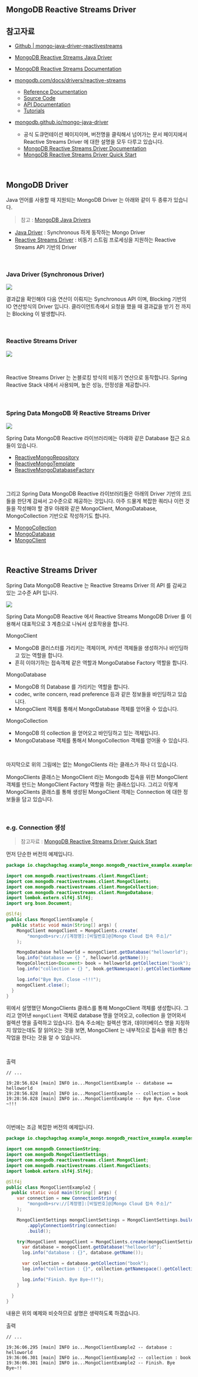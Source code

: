 ## MongoDB Reactive Streams Driver

## 참고자료

- [Github | mongo-java-driver-reactivestreams](https://github.com/mongodb/mongo-java-driver-reactivestreams/tree/master)

- [MongoDB Reactive Streams Java Driver](https://mongodb.github.io/mongo-java-driver-reactivestreams/)
- [MongoDB Reactive Streams Documentation](https://mongodb.github.io/mongo-java-driver/5.0/driver-reactive/)
- [mongodb.com/docs/drivers/reactive-streams](https://www.mongodb.com/docs/drivers/reactive-streams/)
  - [Reference Documentation](https://mongodb.github.io/mongo-java-driver/5.0)
  - [Source Code](https://github.com/mongodb/mongo-java-driver/tree/master/driver-reactive-streams/)
  - [API Documentation](https://mongodb.github.io/mongo-java-driver/5.0/apidocs/mongodb-driver-reactivestreams/)
  - [Tutorials](https://mongodb.github.io/mongo-java-driver/5.0/driver-reactive/tutorials/)
- [mongodb.github.io/mongo-java-driver](https://mongodb.github.io/mongo-java-driver/) 
  - 공식 도큐먼테이션 페이지이며, 버전명을 클릭해서 넘어가는 문서 페이지에서 Reactive Streams Driver 에 대한 설명을 모두 다루고 있습니다.
  - [MongoDB Reactive Streams Driver Documentation](https://mongodb.github.io/mongo-java-driver/5.0/driver-reactive/)
  - [MongoDB Reactive Streams Driver Quick Start](https://mongodb.github.io/mongo-java-driver/5.0/driver-reactive/getting-started/quick-start/)

<br/>




## MongoDB Driver
Java 언어를 사용할 때 지원되는 MongoDB Driver 는 아래와 같이 두 종류가 있습니다. 

> 참고 : [MongoDB Java Drivers](https://www.mongodb.com/docs/drivers/java-drivers/)

-  [Java Driver](https://www.mongodb.com/docs/drivers/java/sync/current) : Synchronous 하게 동작하는 Mongo Driver
- [Reactive Streams Driver](https://www.mongodb.com/docs/drivers/reactive-streams/) : 비동기 스트림 프로세싱을 지원하는 Reactive Streams API 기반의 Driver

<br/>



### Java Driver (Synchronous Driver)

![](./img/mongodb-reactive-streams-driver/synchronous-java-driver.png)

결과값을 확인해야 다음 연산이 이뤄지는 Synchronous API 이며, Blocking 기반의 IO 연산방식의 Driver 입니다. 클라이언트측에서 요청을 했을 때 결과값을 받기 전 까지는 Blocking 이 발생합니다.<br/>

<br/>



### Reactive Streams Driver

![](./img/mongodb-reactive-streams-driver/reactive-streams-driver.png)

<br/>

Reactive Streams Driver 는 논블로킹 방식의 비동기 연산으로 동작합니다. Spring Reactive Stack 내에서 사용되며, 높은 성능, 안정성을 제공합니다.<br/>

<br/>



### Spring Data MongoDB 와 Reactive Streams Driver

![](./img/mongodb-reactive-streams-driver/spring-data-mongo-reactive-and-reactive-driver.png)

Spring Data MongoDB Reactive 라이브러리에는 아래와 같은 Database 접근 요소들이 있습니다.

- [ReactiveMongoRepository](https://docs.spring.io/spring-data/mongodb/docs/current/api/org/springframework/data/mongodb/repository/ReactiveMongoRepository.html)
- [ReactiveMongoTemplate](https://docs.spring.io/spring-data/mongodb/docs/current/api/org/springframework/data/mongodb/core/ReactiveMongoTemplate.html)
- [ReactiveMongoDatabaseFactory](https://docs.spring.io/spring-data/mongodb/docs/current/api/org/springframework/data/mongodb/ReactiveMongoDatabaseFactory.html)

<br/>



그리고 Spring Data MongoDB Reactive 라이브러리들은 아래의 Driver 기반의 코드들을 한단계 감싸서 고수준으로 제공하는 것입니다. 아주 드물게 복잡한 쿼리나 이런 것들을 작성해야 할 경우 아래와 같은 MongoClient, MongoDatabase, MongoCollection 기반으로 작성하기도 합니다.<br/>

- [MongoCollection](https://mongodb.github.io/mongo-java-driver/5.0/apidocs/mongodb-driver-reactivestreams/com/mongodb/reactivestreams/client/MongoCollection.html)
- [MongoDatabase](https://mongodb.github.io/mongo-java-driver/5.0/apidocs/mongodb-driver-reactivestreams/com/mongodb/reactivestreams/client/MongoDatabase.html)
- [MongoClient](https://mongodb.github.io/mongo-java-driver/5.0/apidocs/mongodb-driver-reactivestreams/com/mongodb/reactivestreams/client/MongoClient.html)

<br/>



## Reactive Streams Driver

Spring Data MongoDB Reactive 는 Reactive Streams Driver 의 API 를 감싸고 있는 고수준 API 입니다.

![](./img/mongodb-reactive-streams-driver/reactive-streams-driver-stack.png)



Spring Data MongoDB Reactive 에서 Reactive Streams MongoDB Driver 를 이용해서 대표적으로 3 계층으로 나눠서 상호작용을 합니다.



MongoClient

- MongoDB 클러스터를 가리키는 객체이며, 커넥션 객체들을 생성하거나 바인딩하고 있는 역할을 합니다.
- 흔히 이야기하는 접속객체 같은 역할과 MongoDatabse Factory 역할을 합니다.

MongoDatabase

- MongoDB 의 Database 를 가리키는 역할을 합니다.
- codec, write concern, read preference 등과 같은 정보들을 바인딩하고 있습니다.
- MongoClient 객체를 통해서 MongoDatabase 객체를 얻어올 수 있습니다.

MongoCollection

- MongoDB 의 collection 을 얻어오고 바인딩하고 있는 객체입니다.
- MongoDatabase 객체를 통해서 MongoCollection 객체를 얻어올 수 있습니다.

<br/>



마지막으로 위의 그림에는 없는 MongoClients 라는 클래스가 하나 더 있습니다.<br/>

MongoClients 클래스는 MongoClient 라는 Mongodb 접속을 위한 MongoClient 객체를 만드는 MongoClient Factory 역할을 하는 클래스입니다. 그리고 이렇게 MongoClients 클래스를 통해 생성된 MongoClient 객체는 Connection 에 대한 정보들을 담고 있습니다.<br/>

<br/>



### e.g. Connection 생성 

> 참고자료 : [MongoDB Reactive Streams Driver Quick Start](https://mongodb.github.io/mongo-java-driver/5.0/driver-reactive/getting-started/quick-start/)

먼저 단순한 버전의 예제입니다.

```java
package io.chagchagchag.example_mongo.mongodb_reactive_example.examples;

import com.mongodb.reactivestreams.client.MongoClient;
import com.mongodb.reactivestreams.client.MongoClients;
import com.mongodb.reactivestreams.client.MongoCollection;
import com.mongodb.reactivestreams.client.MongoDatabase;
import lombok.extern.slf4j.Slf4j;
import org.bson.Document;

@Slf4j
public class MongoClientExample {
  public static void main(String[] args) {
    MongoClient mongoClient = MongoClients.create(
        "mongodb+srv://[계정명]:[비밀번호]@[Mongo Cloud 접속 주소]/"
    );

    MongoDatabase helloworld = mongoClient.getDatabase("helloworld");
    log.info("database == {} ", helloworld.getName());
    MongoCollection<Document> book = helloworld.getCollection("book");
    log.info("collection = {} ", book.getNamespace().getCollectionName());

    log.info("Bye Bye. Close ~!!!");
    mongoClient.close();
  }
}
```

위에서 설명했던 MongoClients 클래스를 통해 MongoClient 객체를 생성합니다. 그리고 얻어낸 `mongoClient` 객체로 database 명을 얻어오고, collection 을 얻어와서 컬렉션 명을 출력하고 있습니다. 접속 주소에는 컬렉션 명과, 데이터베이스 명을 지정하지 않았는데도 잘 읽어오는 것을 보면, MongoClient 는 내부적으로 접속을 위한 통신작업을 한다는 것을 알 수 있습니다.<br/>

<br/>



출력

```plain
// ...

19:28:56.824 [main] INFO io...MongoClientExample -- database == helloworld 
19:28:56.828 [main] INFO io...MongoClientExample -- collection = book 
19:28:56.828 [main] INFO io...MongoClientExample -- Bye Bye. Close ~!!!
```

<br/>



이번에는 조금 복잡한 버전의 예제입니다.

```java
package io.chagchagchag.example_mongo.mongodb_reactive_example.examples;

import com.mongodb.ConnectionString;
import com.mongodb.MongoClientSettings;
import com.mongodb.reactivestreams.client.MongoClient;
import com.mongodb.reactivestreams.client.MongoClients;
import lombok.extern.slf4j.Slf4j;

@Slf4j
public class MongoClientExample2 {
  public static void main(String[] args) {
    var connection = new ConnectionString(
        "mongodb+srv://[계정명]:[비밀번호]@[Mongo Cloud 접속 주소]/"
    );

    MongoClientSettings mongoClientSettings = MongoClientSettings.builder()
        .applyConnectionString(connection)
        .build();

    try(MongoClient mongoClient = MongoClients.create(mongoClientSettings)){
      var database = mongoClient.getDatabase("helloworld");
      log.info("database : {}", database.getName());

      var collection = database.getCollection("book");
      log.info("collection : {}", collection.getNamespace().getCollectionName());

      log.info("Finish. Bye Bye~!!");
    }

  }
}
```

내용은 위의 예제와 비슷하므로 설명은 생략하도록 하겠습니다.<br/>



출력

```plain
// ...

19:36:06.295 [main] INFO io...MongoClientExample2 -- database : helloworld
19:36:06.301 [main] INFO io...MongoClientExample2 -- collection : book
19:36:06.301 [main] INFO io...MongoClientExample2 -- Finish. Bye Bye~!!
```

<br/>



